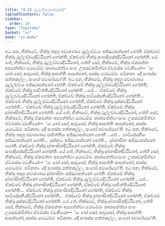 ```yaml
---
title: "4.23 ථුල්ලච්චයවත්ථුකාදි"
tableOfContents: false
sidebar:
  order: 16
type: "tipitaka"
basket: "vi"
book: "vi-maha"
---
```



<DynamicBreadcrumb />

<Division number="238" book="vi-maha">

<Paragraph number="1098" book="vi-maha">
ඉධ පන, භික්ඛවේ, භික්ඛු තදහු පවාරණාය ථුල්ලච්චයං අජ්ඣාපන්නෝ හෝති. ඒකච්චේ භික්ඛූ ථුල්ලච්චයදිට්ඨිනෝ හෝන්ති, ඒකච්චේ භික්ඛූ සංඝාදිසේසදිට්ඨිනෝ හෝන්ති. යේ තේ, භික්ඛවේ, භික්ඛූ ථුල්ලච්චයදිට්ඨිනෝ, තේහි සෝ, භික්ඛවේ, භික්ඛු ඒකමන්තං අපනේත්වා යථාධම්මං කාරාපේත්වා සංඝං උපසඞ්කමිත්වා ඒවමස්ස වචනීයෝ—  ‘යං ඛෝ සෝ, ආවුසෝ, භික්ඛු ආපත්තිං ආපන්නෝ, සාස්ස යථාධම්මං පටිකතා. යදි සංඝස්ස පත්තකල්ලං, සංඝෝ පවාරේය්‍යා’ති.
</Paragraph>

<Paragraph number="1099" book="vi-maha">
ඉධ පන, භික්ඛවේ, භික්ඛු තදහු පවාරණාය ථුල්ලච්චයං අජ්ඣාපන්නෝ හෝති. ඒකච්චේ භික්ඛූ ථුල්ලච්චයදිට්ඨිනෝ හෝන්ති, ඒකච්චේ භික්ඛූ පාචිත්තියදිට්ඨිනෝ හෝන්ති …පේ…  ඒකච්චේ භික්ඛූ ථුල්ලච්චයදිට්ඨිනෝ හෝන්ති, ඒකච්චේ භික්ඛූ පාටිදේසනීයදිට්ඨිනෝ හෝන්ති…  ඒකච්චේ භික්ඛූ ථුල්ලච්චයදිට්ඨිනෝ හෝන්ති, ඒකච්චේ භික්ඛූ දුක්කටදිට්ඨිනෝ හෝන්ති…  ඒකච්චේ භික්ඛූ ථුල්ලච්චයදිට්ඨිනෝ හෝන්ති, ඒකච්චේ භික්ඛූ දුබ්භාසිතදිට්ඨිනෝ හෝන්ති. යේ තේ, භික්ඛවේ, භික්ඛූ ථුල්ලච්චයදිට්ඨිනෝ, තේහි සෝ, භික්ඛවේ, භික්ඛු ඒකමන්තං අපනේත්වා යථාධම්මං කාරාපේත්වා සංඝං උපසඞ්කමිත්වා ඒවමස්ස වචනීයෝ—  ‘යං ඛෝ සෝ, ආවුසෝ, භික්ඛු ආපත්තිං ආපන්නෝ, සාස්ස යථාධම්මං පටිකතා. යදි සංඝස්ස පත්තකල්ලං, සංඝෝ පවාරේය්‍යා’ති.
</Paragraph>

<Paragraph number="1100" book="vi-maha">
ඉධ පන, භික්ඛවේ, භික්ඛු තදහු පවාරණාය පාචිත්තියං අජ්ඣාපන්නෝ හෝති …පේ…  පාටිදේසනීයං අජ්ඣාපන්නෝ හෝති…  දුක්කටං අජ්ඣාපන්නෝ හෝති…  දුබ්භාසිතං අජ්ඣාපන්නෝ හෝති. ඒකච්චේ භික්ඛූ දුබ්භාසිතදිට්ඨිනෝ හෝන්ති, ඒකච්චේ භික්ඛූ සංඝාදිසේසදිට්ඨිනෝ හෝන්ති. යේ තේ, භික්ඛවේ, භික්ඛූ දුබ්භාසිතදිට්ඨිනෝ, තේහි සෝ, භික්ඛවේ, භික්ඛු ඒකමන්තං අපනේත්වා යථාධම්මං කාරාපේත්වා සංඝං උපසඞ්කමිත්වා ඒවමස්ස වචනීයෝ—  ‘යං ඛෝ සෝ, ආවුසෝ, භික්ඛු ආපත්තිං ආපන්නෝ, සාස්ස යථාධම්මං පටිකතා. යදි සංඝස්ස පත්තකල්ලං, සංඝෝ පවාරේය්‍යා’ති.
</Paragraph>

<Paragraph number="1101" book="vi-maha">
ඉධ පන, භික්ඛවේ, භික්ඛු තදහු පවාරණාය දුබ්භාසිතං අජ්ඣාපන්නෝ හෝති. ඒකච්චේ භික්ඛූ දුබ්භාසිතදිට්ඨිනෝ හෝන්ති, ඒකච්චේ භික්ඛූ ථුල්ලච්චයදිට්ඨිනෝ හෝන්ති …පේ…  ඒකච්චේ භික්ඛූ දුබ්භාසිතදිට්ඨිනෝ හෝන්ති, ඒකච්චේ භික්ඛූ පාචිත්තියදිට්ඨිනෝ හෝන්ති…  ඒකච්චේ භික්ඛූ දුබ්භාසිතදිට්ඨිනෝ හෝන්ති, ඒකච්චේ භික්ඛූ පාටිදේසනීයදිට්ඨිනෝ හෝන්ති…  ඒකච්චේ භික්ඛූ දුබ්භාසිතදිට්ඨිනෝ හෝන්ති, ඒකච්චේ භික්ඛූ දුක්කටදිට්ඨිනෝ හෝන්ති. යේ තේ, භික්ඛවේ, භික්ඛූ දුබ්භාසිතදිට්ඨිනෝ, තේහි සෝ, භික්ඛවේ, භික්ඛු ඒකමන්තං අපනේත්වා යථාධම්මං කාරාපේත්වා සංඝං උපසඞ්කමිත්වා ඒවමස්ස වචනීයෝ—  ‘යං ඛෝ සෝ, ආවුසෝ, භික්ඛු ආපත්තිං ආපන්නෝ, සාස්ස යථාධම්මං පටිකතා. යදි සංඝස්ස පත්තකල්ලං, සංඝෝ පවාරේය්‍යා’ති.
</Paragraph>
</Division>